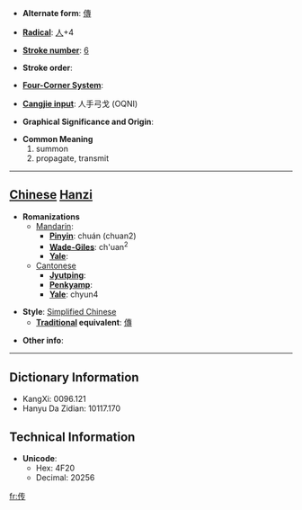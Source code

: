 * '''Alternate form''': [[傳]]

* '''[[Wiktionary:Chinese radical index| Radical]]''': [[Wiktionary:Chinese radical index 人|人]]+4

* '''[[Wiktionary:Chinese total strokes index|Stroke number]]''': [[Wiktionary:Chinese total strokes index 6|6]]

* '''Stroke order''': 

* '''[[Wiktionary:Chinese four corner index|Four-Corner System]]''': 

* '''[[Wiktionary:Chinese Cangjie index|Cangjie input]]''': 人手弓戈 (OQNI)

* '''Graphical Significance and Origin''': 

* '''Common Meaning'''
*#summon
*# propagate, transmit


----

== [[Chinese]] [[Hanzi]] ==

* '''Romanizations'''
** [[Mandarin]]:
*** '''[[Pinyin]]''': chuán (chuan2)
*** '''[[Wade-Giles]]''': ch'uan<sup>2</sup>
*** '''[[Yale]]''': 
**[[Cantonese]]
***'''[[Jyutping]]''':
***'''[[Penkyamp]]''': 
***'''[[Yale]]''': chyun4

* '''Style''': [[Simplified Chinese]] 
** '''[[Traditional Chinese|Traditional]] equivalent''': [[傳]]

* '''Other info''': 

----

== Dictionary Information ==

* KangXi: 0096.121
* Hanyu Da Zidian: 10117.170

== Technical Information ==

* '''Unicode''':
** Hex: 4F20
** Decimal: 20256

[[fr:传]]